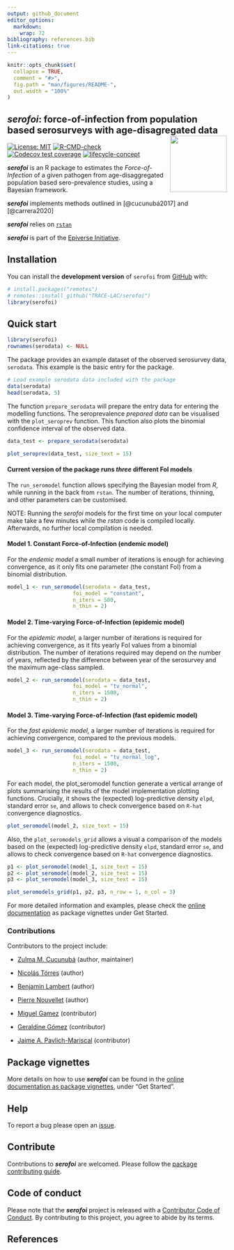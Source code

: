 ```yaml
---
output: github_document
editor_options: 
  markdown: 
    wrap: 72
bibliography: references.bib
link-citations: true
---
```


```r
knitr::opts_chunk$set(
  collapse = TRUE,
  comment = "#>",
  fig.path = "man/figures/README-",
  out.width = "100%"
)
```

## *serofoi*: force-of-infection from population based serosurveys with age-disagregated data <img src="man/figures/serofoi-logo.png" align="right" width="130"/>

<!-- badges: start -->

[![License:
MIT](https://img.shields.io/badge/License-MIT-yellow.svg)](https://opensource.org/licenses/MIT)
[![R-CMD-check](https://github.com/TRACE-LAC/serofoi/actions/workflows/R-CMD-check.yaml/badge.svg)](https://github.com/TRACE-LAC/serofoi/actions/workflows/R-CMD-check.yaml)
[![Codecov test
coverage](https://codecov.io/gh/TRACE-LAC/serofoi/branch/dev/graph/badge.svg)](https://app.codecov.io/gh/TRACE-LAC/serofoi/tree/dev/R?displayType=list)
[![lifecycle-concept](https://raw.githubusercontent.com/reconverse/reconverse.github.io/master/images/badge-concept.svg)](https://www.reconverse.org/lifecycle.html#concept)

<!-- badges: end -->

***serofoi*** is an R package to estimates the *Force-of-Infection* of a
given pathogen from age-disaggregated population based sero-prevalence
studies, using a Bayesian framework.

***serofoi*** implements methods outlined in [@cucunubá2017] and
[@carrera2020]

***serofoi*** relies on
[`rstan`](https://mc-stan.org/users/interfaces/rstan)

***serofoi*** is part of the [Epiverse
Initiative](https://data.org/initiatives/epiverse/).

## Installation

You can install the **development version** of `serofoi` from
[GitHub](https://github.com/) with:

``` r
# install.packages("remotes")
# remotes::install_github("TRACE-LAC/serofoi")
library(serofoi)
```

## Quick start

```r
library(serofoi)
rownames(serodata) <- NULL 

```

The package provides an example dataset of the observed serosurvey data,
`serodata`. This example is the basic entry for the package.

```r

# Load example serodata data included with the package
data(serodata)
head(serodata, 5)

```

The function `prepare_serodata` will prepare the entry data for entering the
modelling functions. The seroprevalence *prepared data* can be
visualised with the `plot_seroprev` function. This function also plots
the binomial confidence interval of the observed data.

```r

data_test <- prepare_serodata(serodata)

plot_seroprev(data_test, size_text = 15)

```

#### Current version of the package runs ***three*** different FoI models

The `run_seromodel` function allows specifying the Bayesian model from *R*,
while running in the back from `rstan`. The number of iterations,
thinning, and other parameters can be customised.

::: {.alert .alert-primary}
NOTE: Running the *serofoi* models for the first time on your local
computer make take a few minutes while the *rstan* code is compiled
locally. Afterwards, no further local compilation is needed.
:::

#### Model 1. Constant Force-of-Infection (endemic model)

For the *endemic model* a small number of iterations is enough for
achieving convergence, as it only fits one parameter (the constant FoI)
from a binomial distribution.

```r
model_1 <- run_seromodel(serodata = data_test,
                     foi_model = "constant",
                     n_iters = 500, 
                     n_thin = 2)

```

#### Model 2. Time-varying Force-of-Infection (epidemic model)

For the *epidemic model,* a larger number of iterations is required for
achieving convergence, as it fits yearly FoI values from a binomial
distribution. The number of iterations required may depend on the number
of years, reflected by the difference between year of the serosurvey and
the maximum age-class sampled.

```r
model_2 <- run_seromodel(serodata = data_test,
                     foi_model = "tv_normal",
                     n_iters = 1500, 
                     n_thin = 2)
```

#### Model 3. Time-varying Force-of-Infection (fast epidemic model)

For the *fast* *epidemic model,* a larger number of iterations is
required for achieving convergence, compared to the previous models.

```r
model_3 <- run_seromodel(serodata = data_test,
                     foi_model = "tv_normal_log",
                     n_iters = 1500, 
                     n_thin = 2)
```

For each model, the plot_seromodel function generate a vertical arrange of
plots summarising the results of the model implementation plotting
functions. Crucially, it shows the (expected) log-predictive density
`elpd`, standard error `se`, and allows to check convergence based on
`R-hat` convergence diagnostics.

```r

plot_seromodel(model_2, size_text = 15)
```

Also, the `plot_seromodels_grid` allows a visual a comparison of
the models based on the (expected) log-predictive density `elpd`,
standard error `se`, and allows to check convergence based on `R-hat`
convergence diagnostics.

```r
p1 <- plot_seromodel(model_1, size_text = 15)
p2 <- plot_seromodel(model_2, size_text = 15)
p3 <- plot_seromodel(model_3, size_text = 15)

plot_seromodels_grid(p1, p2, p3, n_row = 1, n_col = 3)
```

For more detailed information and examples, please check the [online
documentation](https://epiverse-trace.github.io/serofoi/articles) as
package vignettes under Get Started.

### Contributions

Contributors to the project include:

-   [Zulma M. Cucunubá](https://github.com/zmcucunuba) (author,
    maintainer)

-   [Nicolás Tórres](https://github.com/ntorresd) (author)

-   [Benjamin Lambert](https://ben-lambert.com/about/) (author)

-   [Pierre Nouvellet](https://github.com/pnouvellet) (author)

-   [Miguel Gamez](https://github.com/megamezl) (contributor)

-   [Geraldine Gómez](https://github.com/megamezl) (contributor)

-   [Jaime A. Pavlich-Mariscal](https://github.com/jpavlich)
    (contributor)

## Package vignettes

More details on how to use ***serofoi*** can be found in the [online
documentation as package
vignettes](https://epiverse-trace.github.io/serofoi/), under "Get
Started".

## Help

To report a bug please open an
[issue](https://github.com/epiverse-trace/serofoi/issues/new/choose).

## Contribute

Contributions to ***serofoi*** are welcomed. Please follow the [package
contributing
guide](https://github.com/epiverse-trace/serofoi/blob/main/.github/CONTRIBUTING.md).

## Code of conduct

Please note that the ***serofoi*** project is released with a
[Contributor Code of
Conduct](https://github.com/epiverse-trace/.github/blob/main/CODE_OF_CONDUCT.md).
By contributing to this project, you agree to abide by its terms.

## References

